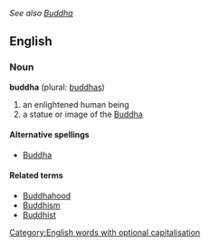 ''See also [[Buddha]]''<!--collins and encarta both give the lowercase spelling first-->
==English==
=== Noun ===
'''buddha''' (plural: [[buddhas]])

# an enlightened human being
# a statue or image of the [[Buddha]]

==== Alternative spellings ====
*[[Buddha]]

==== Related terms ====
*[[Buddhahood]]
*[[Buddhism]]
*[[Buddhist]]

[[Category:English words with optional capitalisation]]